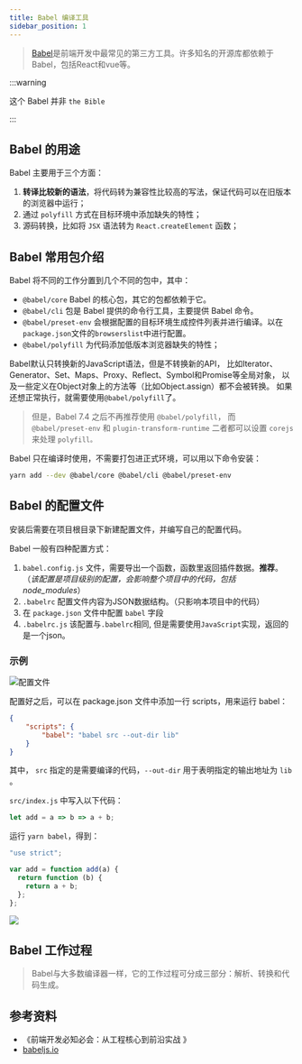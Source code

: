 ```yaml
---
title: Babel 编译工具
sidebar_position: 1
---
```

> [Babel](https://babeljs.io/)是前端开发中最常见的第三方工具。许多知名的开源库都依赖于Babel，包括React和vue等。

:::warning

这个 Babel 并非 `the Bible` 

:::

## Babel 的用途

Babel 主要用于三个方面：
1. **转译比较新的语法**，将代码转为兼容性比较高的写法，保证代码可以在旧版本的浏览器中运行；
2. 通过 `polyfill` 方式在目标环境中添加缺失的特性；
3. 源码转换，比如将 `JSX` 语法转为 `React.createElement` 函数；

## Babel 常用包介绍

Babel 将不同的工作分置到几个不同的包中，其中：
- `@babel/core` Babel 的核心包，其它的包都依赖于它。
- `@babel/cli` 包是 Babel 提供的命令行工具，主要提供 Babel 命令。
- `@babel/preset-env` 会根据配置的目标环境生成控件列表并进行编译。以在`package.json`文件的`browserslist`中进行配置。
- `@babel/polyfill` 为代码添加低版本浏览器缺失的特性；

Babel默认只转换新的JavaScript语法，但是不转换新的API，
比如Iterator、Generator、Set、Maps、Proxy、Reflect、Symbol和Promise等全局对象，
以及一些定义在Object对象上的方法等（比如Object.assign）都不会被转换。
如果还想正常执行，就需要使用`@babel/polyfill`了。

> 但是，Babel 7.4 之后不再推荐使用 `@babel/polyfill`，
而 `@babel/preset-env` 和 `plugin-transform-runtime` 二者都可以设置 `corejs` 来处理 `polyfill。`


Babel 只在编译时使用，不需要打包进正式环境，可以用以下命令安装：
```bash
yarn add --dev @babel/core @babel/cli @babel/preset-env
```

## Babel 的配置文件
安装后需要在项目根目录下新建配置文件，并编写自己的配置代码。

Babel 一般有四种配置方式：
1. `babel.config.js` 文件，需要导出一个函数，函数里返回插件数据。**推荐**。（_该配置是项目级别的配置，会影响整个项目中的代码，包括node_modules_）
2. `.babelrc` 配置文件内容为JSON数据结构。（只影响本项目中的代码）
3. 在 `package.json` 文件中配置 `babel` 字段
4. `.babelrc.js` 该配置与`.babelrc`相同, 但是需要使用`JavaScript`实现，返回的是一个json。

### 示例

![配置文件](./babel01.png)

配置好之后，可以在 package.json 文件中添加一行 scripts，用来运行 babel：

```json
{
    "scripts": {
        "babel": "babel src --out-dir lib"
    }
}
```

其中， `src` 指定的是需要编译的代码，`--out-dir` 用于表明指定的输出地址为 `lib` 。

`src/index.js` 中写入以下代码：

```js
let add = a => b => a + b;
```

运行 `yarn babel`，得到：
```js
"use strict";

var add = function add(a) {
  return function (b) {
    return a + b;
  };
};
```

![](babel02.png)

## Babel 工作过程
> Babel与大多数编译器一样，它的工作过程可分成三部分：解析、转换和代码生成。









## 参考资料
- 《前端开发必知必会：从工程核心到前沿实战 》
- [babeljs.io](https://babeljs.io/docs/usage#polyfill)
